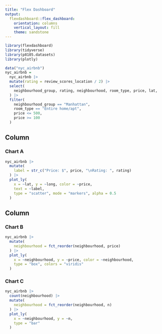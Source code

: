 ```yaml
---
title: "Flex Dashboard"
output: 
  flexdashboard::flex_dashboard:
    orientation: columns
    vertical_layout: fill
    theme: sandstone
---
```


```r
library(flexdashboard)
library(tidyverse)
library(p8105.datasets)
library(plotly)
```

```r
data("nyc_airbnb")
nyc_airbnb =
  nyc_airbnb |> 
  mutate(rating = review_scores_location / 2) |> 
  select(
    neighbourhood_group, rating, neighbourhood, room_type, price, lat, long
  ) |> 
  filter(
    neighbourhood_group == "Manhattan",
    room_type == "Entire home/apt",
    price <= 500,
    price >= 100
  )
```


Column {data-width=650}
-----------------------------------------------------------------------

### Chart A

```r
nyc_airbnb |> 
  mutate(
    label = str_c("Price: $", price, "\nRating: ", rating)
  ) |> 
  plot_ly(
    x = ~lat, y = ~long, color = ~price,
    text = ~label,
    type = "scatter", mode = "markers", alpha = 0.5
  )
```

Column {data-width=350}
-----------------------------------------------------------------------

### Chart B

```r
nyc_airbnb |> 
  mutate(
    neighbourhood = fct_reorder(neighbourhood, price)
  ) |> 
  plot_ly(
    x = ~neighbourhood, y = ~price, color = ~neighbourhood,
    type = "box", colors = "viridis"
  )
```

### Chart C

```r
nyc_airbnb |> 
  count(neighbourhood) |> 
  mutate(
    neighbourhood = fct_reorder(neighbourhood, n)
  ) |> 
  plot_ly(
    x = ~neighbourhood, y = ~n, 
    type = "bar"
  ) 
```

